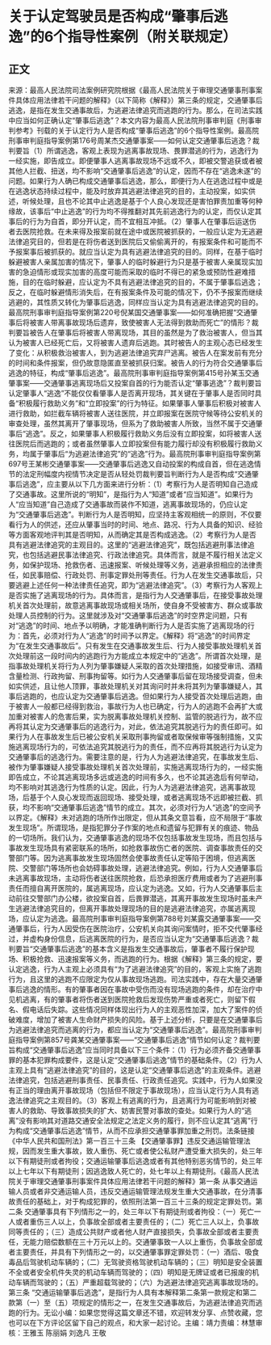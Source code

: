 # 关于认定驾驶员是否构成“肇事后逃逸”的6个指导性案例（附关联规定）
## 正文
来源：最高人民法院司法案例研究院根据《最高人民法院关于审理交通肇事刑事案件具体应用法律若干问题的解释》（以下简称《解释》）第三条的规定，交通肇事后逃逸，是指在发生交通事故后，为逃避法律追究而逃跑的行为。那么，在司法实践中应当如何正确认定“肇事后逃逸”？本文内容为最高人民法院刑事审判庭《刑事审判参考》刊载的关于认定行为人是否构成“肇事后逃逸”的6个指导性案例。最高院刑事审判庭指导案例第176号周某杰交通肇事案——如何认定交通肇事后逃逸？裁判要旨（1）所谓逃逸，客观上表现为逃离事故现场、畏罪潜逃的行为，逃逸行为一经实施，即告成立。即便肇事人逃离事故现场不远或不久，即被交警追获或者被其他人拦截、扭送，均不影响“交通肇事后逃逸”的认定，因而不存在“逃逸未遂”的问题。如果行为人确已构成交通肇事后逃逸，那么，即便行为人在逃逸过程中或是在逃逸状态持续过程中，能及时放弃其逃避法律追究的目的，主动投案，如实供述，听候处理，且也不论其中止逃逸是基于个人良心发现还是害怕罪责加重等何种缘故，该事后“中止逃逸”的行为均不得推翻对其先前逃逸行为的认定，而仅认定其事后的行为为自首，即分开认定，而不宜相互冲抵。（2）肇事人在肇事后运送伤者去医院抢救。在未来得及报案前就在途中或医院被抓获的，一般应认定为无逃避法律追究目的，但若是在将伤者送到医院后又偷偷离开的，有报案条件和可能而不予报案事后被抓获的。就应当认定为具有逃避法律追究的目的。同样，在基于临时躲避被害人亲属加害的情况下，肇事人的临时躲避行为只是基于被害人亲属现实加害的急迫情形或现实加害的高度可能而采取的临时不得已的紧急或预防性避难措施，目的在临时躲避，应认定为不具有逃避法律追究的目的，不属于肇事后逃逸；反之，在临时躲避情形消失后，在有报案条件及可能的情况下，仍不予报案而继续逃避的，其性质又转化为肇事后逃逸，同样应当认定为具有逃避法律追究的目的。最高院刑事审判庭指导案例第220号倪某国交通肇事案——如何准确把握“交通肇事后将被害人带离事故现场后遗弃，致使被害人无法得到救助而死亡”的情形？裁判要旨被告人在肇事后将被害人带离现场，其目的虽然是为了救治被害人，但当其认为被害人已经死亡后，又将被害人遗弃后逃跑。其时被告人的主观心态已经发生了变化：从积极救治被害人，到为逃避法律追究弃尸逃离。被告人在案发前有充分的时间和条件报案，但仍故意隐匿直至被抓获归案。被告人的行为符合交通肇事后逃逸的特征，构成“肇事后逃逸”。最高院刑事审判庭指导案例第415号孙某玉交通肇事案——交通肇事逃离现场后又投案自首的行为能否认定“肇事逃逸”？裁判要旨认定肇事人“逃逸”不能仅仅看肇事人是否离开现场，其关键在于肇事人是否同时具备“积极履行救助义务”和“立即投案”的行为特征。如果肇事人肇事后积极对被害人进行救助，如拦截车辆将被害人送往医院，并立即报案在医院守候等待公安机关的审查处理，虽然其离开了肇事现场，但系为了救助被害人所致，当然不属于交通肇事后“逃逸”。反之，如果肇事人积极履行救助义务后没有立即投案，如将被害人送往医院后而逃跑的；或者虽然肇事人立即投案但有能力履行却没有积极履行救助义务，均属于肇事后“为逃避法律追究”的“逃逸”行为。最高院刑事审判庭指导案例第697号王某彬交通肇事案——交通肇事后逃逸又自动投案的构成自首，但在逃逸情节的法定刑幅度内视情节决定是否从轻处罚裁判要旨判断行为人是否构成“交通肇事后逃逸”，应主要从以下几方面来进行分析：（1）考察行为人是否明知自己造成了交通事故。这里所说的“明知”，是指行为人“知道”或者“应当知道”。如果行为人“应当知道”自己造成了交通事故而装作不知道，逃离事故现场的，仍应认定为“交通肇事后逃逸”。判断行为人是否明知，应坚持主客观相统一的原则，不仅要看行为人的供述，还应从肇事当时的时间、地点、路况、行为人具备的知识、经验等方面客观地评判其是否明知，从而确定其是否构成逃逸。（2）考察行为人是否具有逃避法律追究的主观目的。这里的“逃避法律追究”，既包括逃避刑事法律追究，也包括逃避民事法律追究、行政法律追究。具体而言，就是不履行相关法定义务，如保护现场、抢救伤者、迅速报案、听候处理等义务，逃避承担相应的法律责任，如民事赔偿、行政处罚、刑事定罪处刑等责任。行为人在发生交通事故后，只要逃避上述任何一种法律责任追究，即为“逃避法律追究”。（3）考察行为人客观上是否实施了逃离现场的行为。具体而言，是指行为人交通肇事后，在接受事故处理机关首次处理前，故意逃离事故现场或相关场所，使自身不受被害方、群众或事故处理人员控制的行为。这里就涉及对“交通肇事后逃逸”的时空界定问题，只有对“逃逸”的时间、地点予以明确，才能准确判断行为人是否实施了逃离现场的行为：首先，必须对行为人“逃逸”的时间予以界定。《解释》将“逃逸”的时间界定为“在发生交通事故后”。只有发生在交通事故发生后、行为人接受事故处理机关首次处理前这一段时间内的逃跑行为方能成立本规定中的“逃逸”。所谓首次处理，是指事故处理机关将行为人列为肇事嫌疑人采取的首次处理措施，如接受审讯、酒精含量检测、行政拘留、刑事拘留等。如行为人交通肇事后留在现场接受调查，但未如实供述，且让他人顶罪，事故处理机关对其询问时并未将其列为肇事嫌疑人，其事后逃跑的，也应认定为交通肇事后逃逸。但如果行为人接受首次处理后逃跑，由于被害人一般都已经得到救治，事故行为人也已确定，行为人的逃跑不会再扩大或加重对被害人的危害后果，实为脱离事故处理机关控制、监管的脱逃行为，故不应再将其认定为交通肇事后的逃逸行为，对此，依法追究其脱逃行为的责任即可。如果行为人在事故发生后已被公安机关采取刑事拘留或者取保候审等强制措施，又实施逃离现场行为的，可依法追究其脱逃行为的责任，而不应再将其脱逃行为认定为交通肇事后的逃逸行为。需要注意的是，行为人为逃避法律追究，在事故发生后、被作为肇事嫌疑人接受事故处理机关首次处理前，实施逃离现场行为的，一经实施即告成立，不论其逃离现场多远或逃逸的时间有多久，也不论其逃逸后有何举动，均不影响对其逃逸行为性质的认定。因此，行为人为逃避法律追究，逃离事故现场，后基于个人良心发现而返回现场、接受处理，或者逃离现场不远即被拦截、抓获，均不影响“交通肇事后逃逸”情节的成立。其次，必须对行为人“逃逸”的空间予以界定。《解释》未对逃跑的场所作出限定，但从其条文意旨看，应不局限于“事故发生现场”。所谓现场，是指犯罪分子作案的地点和遗留与犯罪有关的痕迹、物品的一切场所。我们认为，交通肇事逃逸的现场不仅包括事故发生现场，而且包括与事故发生现场具有紧密联系的场所，如抢救事故伤亡者的医院、调查事故责任的交警部门等。因为逃离事故发生现场固然会使事故责任认定等陷于困境，但逃离医院、交警部门等场所也会妨碍事故处理，逃避法律追究。例如，行为人交通肇事后未逃离事故现场，主动将伤者送往医院抢救，后恐承担医疗费用或者为了逃避刑事责任而擅自离开医院的，属逃离现场，应认定为逃逸。又如，行为人交通肇事后主动前往交警部门办公楼，欲投案自首，后畏罪潜逃，其离开事故发生现场时虽未产生逃避法律追究目的，但离开事故处理现场的目的是逃避法律追究，亦属逃离现场，应认定为逃逸。最高院刑事审判庭指导案例第788号刘某露交通肇事案——交通肇事后，行为人因受伤在医院治疗，公安机关向其询问案情时，拒不交代肇事经过，并虚构身份信息，后逃离医院的行为，是否应当认定为“交通肇事后逃逸？裁判要旨“交通肇事后逃逸”的基本含义是指发生交通事故后，肇事者不履行保护现场、积极抢救、迅速报案等义务，而逃跑的行为。根据《解释》第三条的规定，要认定逃逸，行为人主观上必须具有“为了逃避法律追究”的目的，客观上实施了逃跑行为，且这里的逃跑不应限定为仅从事故现场逃跑。司法实践中，存在大量交通肇事后逃逸的情形。有的肇事者因在事故中受伤而没有现场逃跑的条件，却在治疗中见机逃离，有的肇事者将伤者送到医院抢救后发现伤势严重或者死亡，则留下假名、假电话后失踪。这些情况同样体现出行为人的主观恶性加深，加大了案件的侦破难度，增加了被害人生命财产损失的风险。基于上述分析，只要是在交通肇事后为逃避法律追究而逃离的行为，都应当认定为“交通肇事后逃逸”。最高院刑事审判庭指导案例第857号龚某交通肇事案——“交通肇事后逃逸”情节如何认定？裁判要旨构成“交通肇事后逃逸”应当同时具备以下三个条件：（1）行为必须齐备交通肇事罪的基本犯罪构成要件，这是认定“交通肇事后逃逸”情节的基础条件。（2）行为人主观上具有“逃避法律追究”的目的，这是认定“交通肇事后逃逸”的主观条件。逃避法律追究，包括逃避刑事责任、民事责任、行政责任追究。实践中，行为人如果没有正当的理由离开事故现场（包括但不限定于事故现场），应当认定行为人具有逃逸法律追究之主观目的。（3）客观上有逃离的行为，且逃离行为可能影响到对被害人的救助、导致事故损失的扩大、妨害民警对事故的查处。如果行为人的“逃离”没有影响其对道路交通安全法规定之法定义务的履行，则不应认定其“逃离”行为构成“交通肇事后逃逸”情节，从而不应承担交通肇事罪加重之刑罚。法条链接《中华人民共和国刑法》第一百三十三条 【交通肇事罪】违反交通运输管理法规，因而发生重大事故，致人重伤、死亡或者使公私财产遭受重大损失的，处三年以下有期徒刑或者拘役；交通运输肇事后逃逸或者有其他特别恶劣情节的，处三年以上七年以下有期徒刑；因逃逸致人死亡的，处七年以上有期徒刑。《最高人民法院关于审理交通肇事刑事案件具体应用法律若干问题的解释》第一条 从事交通运输人员或者非交通运输人员，违反交通运输管理法规发生重大交通事故，在分清事故责任的基础上，对于构成犯罪的，依照刑法第一百三十三条的规定定罪处罚。第二条 交通肇事具有下列情形之一的，处三年以下有期徒刑或者拘役：（一）死亡一人或者重伤三人以上，负事故全部或者主要责任的；（二）死亡三人以上，负事故同等责任的；（三）造成公共财产或者他人财产直接损失，负事故全部或者主要责任，无能力赔偿数额在三十万元以上的。交通肇事致一人以上重伤，负事故全部或者主要责任，并具有下列情形之一的，以交通肇事罪定罪处罚：（一）酒后、吸食毒品后驾驶机动车辆的；（二）无驾驶资格驾驶机动车辆的；（三）明知是安全装置不全或者安全机件失灵的机动车辆而驾驶的；（四）明知是无牌证或者已报废的机动车辆而驾驶的；（五）严重超载驾驶的；（六）为逃避法律追究逃离事故现场的。第三条 “交通运输肇事后逃逸”，是指行为人具有本解释第二条第一款规定和第二款第（一）至（五）项规定的情形之一，在发生交通事故后，为逃避法律追究而逃跑的行为。无讼小编：如果您觉得这篇文章还不错，欢迎转发分享、点赞收藏，您也可以在下方评论区留下自己的观点，和大家一起讨论。主编：靖力责编：林慧审核：王雅玉 陈丽娟 刘逸凡 王敬